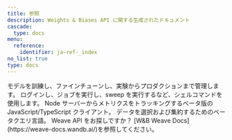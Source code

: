 ```yaml
---
title: 参照
description: Weights & Biases API に関する生成されたドキュメント
cascade:
  type: docs
menu:
  reference:
    identifier: ja-ref-_index
no_list: true
type: docs
---
```


<CardGroup cols={2}>
<Card title="Python ライブラリ" href="/ja/ref/python/">
モデルを訓練し、ファインチューンし、実験からプロダクションまで管理します。
</Card>
<Card title="コマンドラインインターフェース" href="/ja/ref/query-panel/">
ログインし、ジョブを実行し、sweep を実行するなど、シェルコマンドを使用します。
</Card>
</CardGroup>

<CardGroup cols={2}>
<Card title="Javascript ライブラリ" href="/ja/ref/js/">
Node サーバーからメトリクスをトラッキングするベータ版の JavaScript/TypeScript クライアント。
</Card>
<Card title="クエリパネル" href="/ja/ref/query-panel/">
データを選択および集約するためのベータクエリ言語。
</Card>
</CardGroup>

<Note>
Weave API をお探しですか？ [W&B Weave Docs](https://weave-docs.wandb.ai/)を参照してください。
</Note>